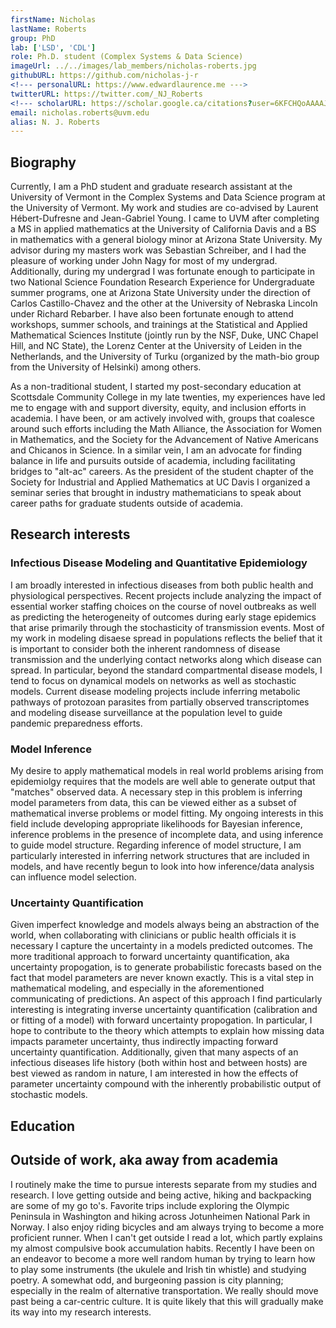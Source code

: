 ```yaml
---
firstName: Nicholas
lastName: Roberts
group: PhD
lab: ['LSD', 'CDL']
role: Ph.D. student (Complex Systems & Data Science)
imageUrl: ../../images/lab_members/nicholas-roberts.jpg
githubURL: https://github.com/nicholas-j-r
<!--- personalURL: https://www.edwardlaurence.me --->
twitterURL: https://twitter.com/_NJ_Roberts
<!--- scholarURL: https://scholar.google.ca/citations?user=6KFCHQoAAAAJ&hl=fr --->
email: nicholas.roberts@uvm.edu
alias: N. J. Roberts
---
```


## Biography
Currently, I am a PhD student and graduate research assistant at the University of Vermont in the Complex Systems and Data Science program at the University of Vermont. My work and studies are co-advised by Laurent Hébert-Dufresne and Jean-Gabriel Young. I came to UVM after completing a MS in applied mathematics at the University of California Davis and a BS in mathematics with a general biology minor at Arizona State University. My advisor during my masters work was Sebastian Schreiber, and I had the pleasure of working under John Nagy for most of my undergrad. Additionally, during my undergrad I was fortunate enough to participate in two National Science Foundation Research Experience for Undergraduate summer programs, one at Arizona State University under the direction of Carlos Castillo-Chavez and the other at the University of Nebraska Lincoln under Richard Rebarber. I have also been fortunate enough to attend workshops, summer schools, and trainings at the Statistical and Applied Mathematical Sciences Institute (jointly run by the NSF, Duke, UNC Chapel Hill, and NC State), the Lorenz Center at the University of Leiden in the Netherlands, and the University of Turku (organized by the math-bio group from the University of Helsinki) among others.

As a non-traditional student, I started my post-secondary education at Scottsdale Community College in my late twenties, my experiences have led me to engage with and support diversity, equity, and inclusion efforts in academia. I have been, or am actively involved with, groups that coalesce around such efforts including the Math Alliance, the Association for Women in Mathematics, and the Society for the Advancement of Native Americans and Chicanos in Science. In a similar vein, I am an advocate for finding balance in life and pursuits outside of academia, including facilitating bridges to "alt-ac" careers. As the president of the student chapter of the Society for Industrial and Applied Mathematics at UC Davis I organized a seminar series that brought in industry mathematicians to speak about career paths for graduate students outside of academia.



## Research interests

### Infectious Disease Modeling and Quantitative Epidemiology
I am broadly interested in infectious diseases from both public health and physiological perspectives. Recent projects include analyzing the impact of essential worker staffing choices on the course of novel outbreaks as well as predicting the heterogeneity of outcomes during early stage epidemics that arise primarily through the stochasticity of transmission events. Most of my work in modeling disaese spread in populations reflects the belief that it is important to consider both the inherent randomness of disease transmission and the underlying contact networks along which disease can spread. In particular, beyond the standard compartmental disease models, I tend to focus on dynamical models on networks as well as stochastic models. Current disease modeling projects include inferring metabolic pathways of protozoan parasites from partially observed transcriptomes and modeling disease surveillance at the population level to guide pandemic preparedness efforts.

### Model Inference
My desire to apply mathematical models in real world problems arising from epidemiolgy requires that the models are well able to generate output that "matches" observed data. A necessary step in this problem is inferring model parameters from data, this can be viewed either as a subset of mathematical inverse problems or model fitting. My ongoing interests in this field include developing appropriate likelihoods for Bayesian inference, inference problems in the presence of incomplete data, and using inference to guide model structure. Regarding inference of model structure, I am particularly interested in inferring network structures that are included in models, and have recently begun to look into how inference/data analysis can influence model selection.

### Uncertainty Quantification
Given imperfect knowledge and models always being an abstraction of the world, when collaborating with clinicians or public health officials it is necessary I capture the uncertainty in a models predicted outcomes. The more traditional approach to forward uncertainty quantification, aka uncertainty propogation, is to generate probabilistic forecasts based on the fact that model parameters are never known exactly. This is a vital step in mathematical modeling, and especially in the aforementioned communicating of predictions. An aspect of this approach I find particularly interesting is integrating inverse uncertainty quantification (calibration and or fitting of a model) with forward uncertainty propogation. In particular, I hope to contribute to the theory which attempts to explain how missing data impacts parameter uncertainty, thus indirectly impacting forward uncertainty quantification. Additionally, given that many aspects of an infectious diseases life history (both within host and between hosts) are best viewed as random in nature, I am interested in how the effects of parameter uncertainty compound with the inherently probabilistic output of stochastic models. 

## Education

<EducationList>
	<EducationItem advisor="Lauren Hébert-Dufresne; Jean-Gabriel Young" 
					title="TBD"
					degree="Ph.D in Complex Systems and Data Science"
					years="2020 - 2024 (estimated)" 
					university="University of Vermont"/>
	<EducationItem advisor="Sebastian Schreiber"
					degree="MSc in applied mathematics"
					years="2017-2020" 
					university="University of California: Davis"/>
	<EducationItem degree="BS in mathematics, minor in biology"
					years="2012-2017" 
					university="Arizona State University"/>
</EducationList>

## Outside of work, aka away from academia

I routinely make the time to pursue interests separate from my studies and research. I love getting outside and being active, hiking and backpacking are some of my go to's. Favorite trips include exploring the Olympic Peninsula in Washington and hiking across Jotunheimen National Park in Norway. I also enjoy riding bicycles and am always trying to become a more proficient runner. When I can't get outside I read a lot, which partly explains my almost compulsive book accumulation habits. Recently I have been on an endeavor to become a more well random human by trying to learn how to play some instruments (the ukulele and Irish tin whistle) and studying poetry. A somewhat odd, and burgeoning passion is city planning; especially in the realm of alternative transportation. We really should move past being a car-centric culture. It is quite likely that this will gradually make its way into my research interests.

